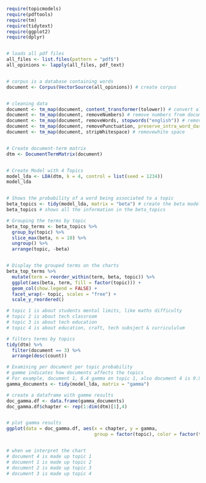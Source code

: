 


```{r}

require(topicmodels)
require(pdftools)
require(tm)
require(tidytext)
require(ggplot2)
require(dplyr)


# loads all pdf files
all_files <- list.files(pattern = "pdf$")
all_opinions <- lapply(all_files, pdf_text)


# corpus is a database containing words
document <- Corpus(VectorSource(all_opinions)) # create corpus


# cleaning data
document <- tm_map(document, content_transformer(tolower)) # convert all text to lower case
document <- tm_map(document, removeNumbers) # remove numbers from document
document <- tm_map(document, removeWords, stopwords("english")) # remove stopwords in English
document <- tm_map(document, removePunctuation, preserve_intra_word_dashes = TRUE)
document <- tm_map(document, stripWhitespace) # removewhite space


# Create document-term matrix
dtm <- DocumentTermMatrix(document)


# Create Model with 4 Topics
model_lda <- LDA(dtm, k = 4, control = list(seed = 1234))
model_lda


# Shows the probability of a word being associated to a topic
beta_topics <- tidy(model_lda, matrix = "beta") # create the beta model
beta_topics # shows all the information in the beta_topics
```



```{r}
# Grouping the terms by topic
beta_top_terms <- beta_topics %>%
  group_by(topic) %>%
  slice_max(beta, n = 10) %>%
  ungroup() %>%
  arrange(topic, -beta)


# Display the grouped terms on the charts
beta_top_terms %>%
  mutate(term = reorder_within(term, beta, topic)) %>%
  ggplot(aes(beta, term, fill = factor(topic))) + 
  geom_col(show.legend = FALSE) + 
  facet_wrap(~ topic, scales = "free") + 
  scale_y_reordered()

# topic 1 is about students mental limits, like maths difficulty
# topic 2 is about tech classroom
# topic 3 is about tech education 
# topic 4 is about education, craft, tech subsject & curricululum
```



```{r}

# filters terms by topics
tidy(dtm) %>%
  filter(document == 3) %>%
  arrange(desc(count))

```

```{r}
# Examining per document per topic probability
# gamme indicates how documents affects the topics
# For example, document 1, 6.4 gamma on topic 1, also document 4 is 9.99 on topic 1, document 4 is the highest gamma
gamma_documents <- tidy(model_lda, matrix = "gamma")

```

```{r}

# create a dataframe with gamme results
doc_gamma.df <- data.frame(gamma_documents)
doc_gamma.df$chapter <- rep(1:dim(dtm)[1],4)


# plot gamma results
ggplot(data = doc_gamma.df, aes(x = chapter, y = gamma,
                                group = factor(topic), color = factor(topic))) + geom_line() + facet_wrap(~factor(topic), ncol = 1)


# when we interpret the chart
# document 4 is made up topic 1
# document 1 is made up topic 2
# document 2 is made up topic 3
# document 3 is made up topic 4 

```

